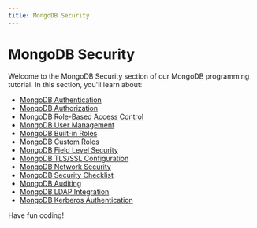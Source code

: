 ```yaml
---
title: MongoDB Security
---
```


# MongoDB Security

Welcome to the MongoDB Security section of our MongoDB programming tutorial. In this section, you'll learn about:

- [MongoDB Authentication](./0-mongodb-authentication.mdx)
- [MongoDB Authorization](./1-mongodb-authorization.mdx)
- [MongoDB Role-Based Access Control](./2-mongodb-role-based-access.mdx)
- [MongoDB User Management](./3-mongodb-user-management.mdx)
- [MongoDB Built-in Roles](./4-mongodb-built-in-roles.mdx)
- [MongoDB Custom Roles](./5-mongodb-custom-roles.mdx)
- [MongoDB Field Level Security](./6-mongodb-field-level-security.mdx)
- [MongoDB TLS/SSL Configuration](./7-mongodb-tlsssl-configuration.mdx)
- [MongoDB Network Security](./8-mongodb-network-security.mdx)
- [MongoDB Security Checklist](./9-mongodb-security-checklist.mdx)
- [MongoDB Auditing](./10-mongodb-auditing.mdx)
- [MongoDB LDAP Integration](./11-mongodb-ldap-integration.mdx)
- [MongoDB Kerberos Authentication](./12-mongodb-kerberos-authentication.mdx)

Have fun coding!